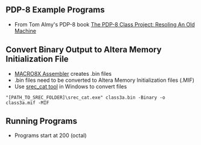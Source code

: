 == PDP-8 Example Programs ==

* From Tom Almy's PDP-8 book [https://www.amazon.com/PDP-8-Class-Project-Resoling-Machine-ebook/dp/B07KY5RCJ7/ref=sr_1_1?dchild=1&keywords=tom+almy+pdp-8&qid=1615991822&sr=8-1 The PDP-8 Class Project: Resoling An Old Machine]

== Convert Binary Output to Altera Memory Initialization File ==

* [https://github.com/douggilliland/Linux-68k/tree/master/pdp8 MACRO8X Assembler] creates .bin files
* .bin files need to be converted to Altera Memory Initialization files (.MIF)
* Use [https://github.com/douggilliland/Retro-Computers/tree/master/PC%20Tools/srecord srec_cat tool] in Windows to convert files

<pre>
"[PATH_TO_SREC_FOLDER]\srec_cat.exe" class3a.bin -Binary -o class3a.mif -MIF

</pre>

== Running Programs ==

* Programs start at 200 (octal)
